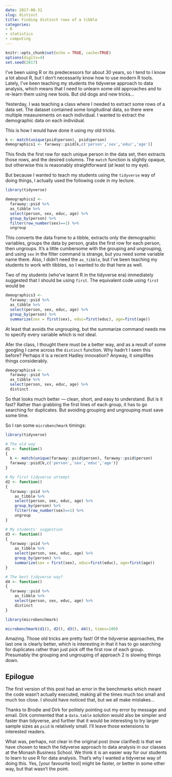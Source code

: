 ```yaml
---
date: 2017-08-31
slug: distinct
title: Finding distinct rows of a tibble
categories:
- R
- statistics
- computing
---
```



```r
knitr::opts_chunk$set(echo = TRUE, cache=TRUE)
options(digits=4)
set.seed(2017)
```

I've been using R or its predecessors for about 30 years, so I tend to I know a lot about R, but I don't necessarily know how to use modern R tools. Lately, I've been teaching my students the tidyverse approach to data analysis, which means that I need to unlearn some old approaches and to re-learn them using new tools. But old dogs and new tricks...

Yesterday, I was teaching a class where I needed to extract some rows of a data set. The dataset contained some longitudinal data, so there were multiple measurements on each individual. I wanted to extract the demographic data on each individual.

This is how I would have done it using my old tricks.

```r
k <- match(unique(psid$person), psid$person)
demographics1 <- faraway::psid[k,c('person','sex','educ','age')]
```

This finds the first row for each unique person in the data set, then extracts those rows, and the desired columns. The `match` function is slightly opaque, but otherwise this is reasonably straightforward (at least to my eye).

But because I wanted to teach my students using the `tidyverse` way of doing things, I actually used the following code in my lecture.

```r
library(tidyverse)

demographics2 <-
  faraway::psid %>%
  as_tibble %>%
  select(person, sex, educ, age) %>%
  group_by(person) %>%
  filter(row_number(sex)==1) %>%
  ungroup
```

This converts the data frame to a tibble, extracts only the demographic variables, groups the data by person, grabs the first row for each person, then ungroups. It's a little cumbersome with the grouping and ungrouping, and using `sex` in the filter command is strange, but you need some variable name there. Also, I didn't need the `as_tibble`, but I've been teaching my students to work with tibbles, so I wanted to do that here as well.

Two of my students (who've learnt R in the tidyverse era) immediately suggested that I should be using `first`. The equivalent code using `first` would be

```r
demographics3 <-
  faraway::psid %>%
  as_tibble %>%
  select(person, sex, educ, age) %>%
  group_by(person) %>%
  summarize(sex = first(sex), educ=first(educ), age=first(age))
```

At least that avoids the ungrouping, but the summarize command needs me to specify every variable which is not ideal.

Afer the class, I thought there must be a better way, and as a result of some googling I came across the `distinct` function. Why hadn't I seen this before? Perhaps it is a recent Hadley innovation? Anyway, it simplifies things considerably.

```r
demographics4 <-
  faraway::psid %>%
  as_tibble %>%
  select(person, sex, educ, age) %>%
  distinct
```

So that looks much better --- clean, short, and easy to understand. But is it fast? Rather than grabbing the first lines of each group, it has to go searching for duplicates. But avoiding grouping and ungrouping must save some time.

So I ran some `microbenchmark` timings:

```r
library(tidyverse)

# The old way
d1 <- function()
{
  k <- match(unique(faraway::psid$person), faraway::psid$person)
  faraway::psid[k,c('person','sex','educ','age')]
}

# My first tidyverse attempt
d2 <- function()
{
  faraway::psid %>%
    as_tibble %>%
    select(person, sex, educ, age) %>%
    group_by(person) %>%
    filter(row_number(sex)==1) %>%
    ungroup
}

# My students' suggestion
d3 <- function()
{
  faraway::psid %>%
    as_tibble %>%
    select(person, sex, educ, age) %>%
    group_by(person) %>%
    summarize(sex = first(sex), educ=first(educ), age=first(age))
}

# The best tidyverse way?
d4 <- function()
{
  faraway::psid %>%
    as_tibble %>%
    select(person, sex, educ, age) %>%
    distinct
}

library(microbenchmark)

microbenchmark(d1(), d2(), d3(), d4(), times=100)
```

Amazing. Those old tricks are pretty fast! Of the tidyverse approaches, the last one is clearly better, which is interesting in that it has to go searching for duplicates rather than just pick off the first row of each group. Presumably the grouping and ungrouping of approach 2 is slowing things down.

## Epilogue

The first version of this post had an error in the benchmarks which meant the code wasn't actually executed, making all the times much too small and much too close. I should have noticed that, but we all make mistakes...

Thanks to Brodie and Dirk for politely pointing out my error by message and email. Dirk commented that a `data.table` solution would also be simpler and faster than tidyverse, and further that it would be interesting to try larger sample sizes as `psid` is relatively small. I'll leave those extensions to interested readers.

What was, perhaps, not clear in the original post (now clarified) is that we have chosen to teach the tidyverse approach to data analysis in our classes at the Monash Business School. We think it is an easier way for our students to learn to use R for data analysis. That's why I wanted a tidyverse way of doing this. Yes, [your favourite tool] might be faster, or better in some other way, but that wasn't the point.
